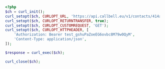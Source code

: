 ```php
<?php
$ch = curl_init();
curl_setopt($ch, CURLOPT_URL, 'https://api.callbell.eu/v1/contacts/414a6d692bd645ed803f2e7ce360d4c8');
curl_setopt($ch, CURLOPT_RETURNTRANSFER, true);
curl_setopt($ch, CURLOPT_CUSTOMREQUEST, 'GET');
curl_setopt($ch, CURLOPT_HTTPHEADER, [
    'Authorization: Bearer test_gshuPaZoeEG6ovbc8M79w0QyM',
    'Content-Type: application/json',
]);

$response = curl_exec($ch);

curl_close($ch);

```